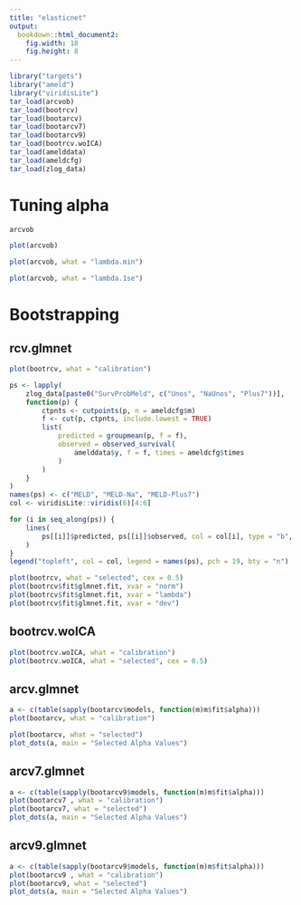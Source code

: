 ```yaml
---
title: "elasticnet"
output:
  bookdown::html_document2:
    fig.width: 18
    fig.height: 8
---
```


```r
library("targets")
library("ameld")
library("viridisLite")
tar_load(arcvob)
tar_load(bootrcv)
tar_load(bootarcv)
tar_load(bootarcv7)
tar_load(bootarcv9)
tar_load(bootrcv.woICA)
tar_load(amelddata)
tar_load(ameldcfg)
tar_load(zlog_data)
```

# Tuning alpha

```r
arcvob
```

```r
plot(arcvob)
```

```r
plot(arcvob, what = "lambda.min")
```

```r
plot(arcvob, what = "lambda.1se")
```

# Bootstrapping

## rcv.glmnet

```r
plot(bootrcv, what = "calibration")

ps <- lapply(
    zlog_data[paste0("SurvProbMeld", c("Unos", "NaUnos", "Plus7"))],
    function(p) {
        ctpnts <- cutpoints(p, n = ameldcfg$m)
        f <- cut(p, ctpnts, include.lowest = TRUE)
        list(
            predicted = groupmean(p, f = f),
            observed = observed_survival(
                amelddata$y, f = f, times = ameldcfg$times
            )
        )
    }
)
names(ps) <- c("MELD", "MELD-Na", "MELD-Plus7")
col <- viridisLite::viridis(6)[4:6]

for (i in seq_along(ps)) {
    lines(
        ps[[i]]$predicted, ps[[i]]$observed, col = col[i], type = "b", pch = 19
    )
}
legend("topleft", col = col, legend = names(ps), pch = 19, bty = "n")

plot(bootrcv, what = "selected", cex = 0.5)
plot(bootrcv$fit$glmnet.fit, xvar = "norm")
plot(bootrcv$fit$glmnet.fit, xvar = "lambda")
plot(bootrcv$fit$glmnet.fit, xvar = "dev")
```

## bootrcv.woICA

```r
plot(bootrcv.woICA, what = "calibration")
plot(bootrcv.woICA, what = "selected", cex = 0.5)
```

## arcv.glmnet

```r
a <- c(table(sapply(bootarcv$models, function(m)m$fit$alpha)))
plot(bootarcv, what = "calibration")
```
```r
plot(bootarcv, what = "selected")
plot_dots(a, main = "Selected Alpha Values")
```

## arcv7.glmnet

```r
a <- c(table(sapply(bootarcv9$models, function(m)m$fit$alpha)))
plot(bootarcv7 , what = "calibration")
plot(bootarcv7, what = "selected")
plot_dots(a, main = "Selected Alpha Values")
```

## arcv9.glmnet

```r
a <- c(table(sapply(bootarcv9$models, function(m)m$fit$alpha)))
plot(bootarcv9 , what = "calibration")
plot(bootarcv9, what = "selected")
plot_dots(a, main = "Selected Alpha Values")
```

